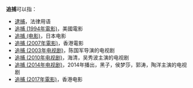 '''追捕'''可以指：
* [[逮捕|逮捕]]，法律用语
* [[追捕_(1994年電影)|追捕 (1994年電影)]]，美國電影
* [[追捕_(电影)|追捕 (电影)]]，日本电影
*[[追捕_(2007年電影)|追捕 (2007年電影)]]，香港電影
* [[追捕_(2003年电视剧)|追捕 (2003年电视剧)]]，陈国军导演的电视剧
* [[追捕_(2010年电视剧)|追捕 (2010年电视剧)]]，海清，吴秀波主演的电视剧
* [[追捕_(2014年电视剧)|追捕 (2014年电视剧)]]，2014年播出，黑子，侯梦莎，郭涛，陶洋主演的电视剧
* [[追捕_(2017年電影)|追捕 (2017年電影)]]，香港电影

{{消歧义|Z|cat=二字作品消歧义}}